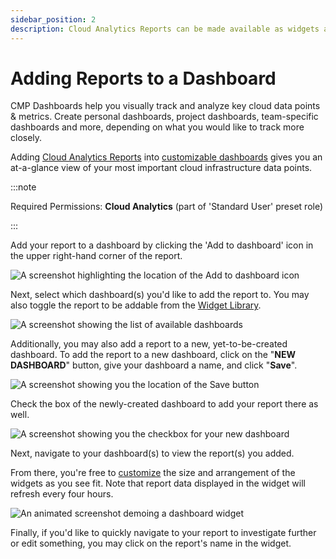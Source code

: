```yaml
---
sidebar_position: 2
description: Cloud Analytics Reports can be made available as widgets and used to build dashboards.
---
```


# Adding Reports to a Dashboard

CMP Dashboards help you visually track and analyze key cloud data points & metrics. Create personal dashboards, project dashboards, team-specific dashboards and more, depending on what you would like to track more closely.

Adding [Cloud Analytics Reports](../cloud-analytics/create-cloud-report/index.mdx) into [customizable dashboards](customizing-dashboards.mdx) gives you an at-a-glance view of your most important cloud infrastructure data points.

:::note

Required Permissions: **Cloud Analytics** (part of 'Standard User' preset role)

:::

Add your report to a dashboard by clicking the 'Add to dashboard' icon in the upper right-hand corner of the report.

![A screenshot highlighting the location of the _Add to dashboard_ icon](../assets/png/cmp-dashboards-widgets-1.png)

Next, select which dashboard(s) you'd like to add the report to. You may also toggle the report to be addable from the [Widget Library](widgets-overview.mdx).

![A screenshot showing the list of available dashboards](../assets/png/cmp-dashboards-widgets-2.png)

Additionally, you may also add a report to a new, yet-to-be-created dashboard. To add the report to a new dashboard, click on the "**NEW DASHBOARD**" button, give your dashboard a name, and click "**Save**".

![A screenshot showing you the location of the Save button](../assets/png/cmp-new-dashboard.png)

Check the box of the newly-created dashboard to add your report there as well.

![A screenshot showing you the checkbox for your new dashboard](../assets/png/cmp-new-dashboard-2.png)

Next, navigate to your dashboard(s) to view the report(s) you added.

From there, you're free to [customize](customizing-dashboards.mdx) the size and arrangement of the widgets as you see fit. Note that report data displayed in the widget will refresh every four hours.

![An animated screenshot demoing a dashboard widget](../assets/gif/cmp-dashboard-widget-demo.gif)

Finally, if you'd like to quickly navigate to your report to investigate further or edit something, you may click on the report's name in the widget.


<LoomEmbed id="4f125260e1214c6f9b85002ca13e6ade" />
